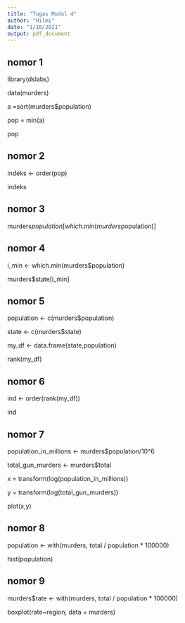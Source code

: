 ---
title: "Tugas Modul 4"
author: "Hilmi"
date: "1/10/2021"
output: pdf_document
---

## nomor 1

library(dslabs)

data(murders)

a =sort(murders$population)

pop = min(a)

pop


## nomor 2

indeks <- order(pop)

indeks


## nomor 3

murders$population[which.min(murders$population)]


## nomor 4

i_min <- which.min(murders$population)

murders$state[i_min]


## nomor 5

population <- c(murders$population)

state <- c(murders$state)

my_df <- data.frame(state,population)

rank(my_df)


## nomor 6

ind <- order(rank(my_df))

ind


## nomor 7

population_in_millions <- murders$population/10^6

total_gun_murders <- murders$total

x = transform(log(population_in_millions))

y = transform(log(total_gun_murders))

plot(x,y)


## nomor 8

population <- with(murders, total / population * 100000)

hist(population)


## nomor 9

murders$rate <- with(murders, total / population * 100000)

boxplot(rate~region, data = murders)








